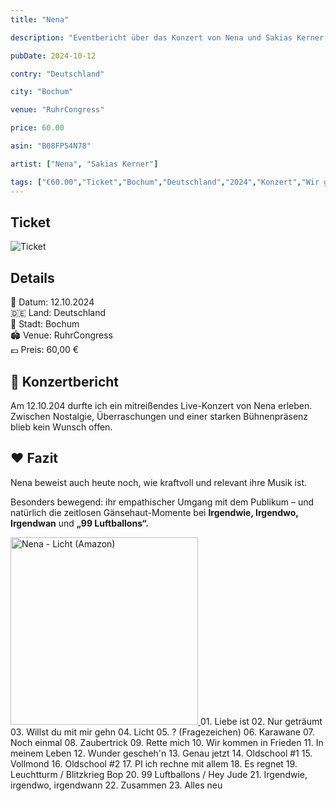 ```yaml
---
title: "Nena"

description: "Eventbericht über das Konzert von Nena und Sakias Kerner in Bochum im RuhrCongress."

pubDate: 2024-10-12

contry: "Deutschland"

city: "Bochum"

venue: "RuhrCongress"

price: 60.00

asin: "B08FP54N78"

artist: ["Nena", "Sakias Kerner"]

tags: ["€60.00","Ticket","Bochum","Deutschland","2024","Konzert","Wir gehören zusammen","Nena","Sakias Kerner","RuhrCongress","Lars Berndt EVENTS"]
---
```



## Ticket

![Ticket](../../../gallery/2024/10-12/2024-10-12_20-00-00.jpg)

## Details
📅 Datum: 12.10.2024  
🇩🇪 Land: Deutschland    
📍 Stadt: Bochum  
🏟️ Venue: RuhrCongress  
💶 Preis: 60,00 €  


## 🎤 Konzertbericht

Am 12.10.204 durfte ich ein mitreißendes Live-Konzert von Nena erleben.
Zwischen Nostalgie, Überraschungen und einer starken Bühnenpräsenz blieb kein Wunsch offen.

## ❤️ Fazit

Nena beweist auch heute noch, wie kraftvoll und relevant ihre Musik ist.

Besonders bewegend: ihr empathischer Umgang mit dem Publikum – und natürlich die zeitlosen Gänsehaut-Momente
bei **Irgendwie, Irgendwo, Irgendwan** und **„99 Luftballons“.**

<Card title="Album" icon="seti:audio">
  <a href="https://www.amazon.de/dp/B08FP54N78?tag=mysteryland-21" target="_blank" rel="noopener noreferrer">
    <img src="https://m.media-amazon.com/images/I/61z6hH2f-TL._SL1269_.jpg" alt="Nena - Licht (Amazon)" width="300" />
  </a>
</Card>


<Card title="Setlist" icon="list-format">
01. Liebe ist  
02. Nur geträumt  
03. Willst du mit mir gehn  
04. Licht  
05. ? (Fragezeichen)  
06. Karawane  
07. Noch einmal  
08. Zaubertrick  
09. Rette mich  
10. Wir kommen in Frieden  
11. In meinem Leben  
12. Wunder gescheh'n  
13. Genau jetzt  
14. Oldschool #1  
15. Vollmond  
16. Oldschool #2  
17. PI ich rechne mit allem  
18. Es regnet  
19. Leuchtturm / Blitzkrieg Bop  
20. 99 Luftballons / Hey Jude  
21. Irgendwie, irgendwo, irgendwann  
22. Zusammen  
23. Alles neu  
</Card>

<LinkCard
    title="Mehr Informationen"
    href="https://fanieng.com/2024/10/12/12-10-2024-nena-bochum-ruhrcongress/"
/>